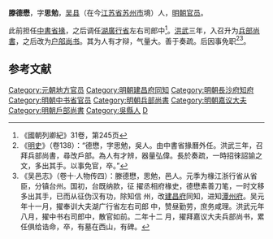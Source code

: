 '''滕德懋'''，字'''思勉'''，[[吴县|吴县]]（在今[[江苏省|江苏省]][[苏州市|苏州市]]境）人，[[明朝|明朝]][[官员|官员]]。

此前担任[[中書省|中書省]][[掾|掾]]，之后调任[[湖廣行省|湖廣行省]]左右司郎中<ref>《國朝列卿紀》31卷，第245页</ref>。[[洪武|洪武]]三年，入召升为[[明朝兵部尚书|兵部尚書]]，之后改为[[户部尚书|户部尚书]]。其为人有才辩，气量大。善于奏疏。后因事免职<ref>《[[明史|明史]]》（卷138）：“德懋，字思勉，吳人。由中書省掾曆外任。洪武三年，召拜兵部尚書，尋改戶部。為人有才辨，器量弘偉。長於奏疏，一時招徠詔諭之文，多出其手。以事免官，卒。”</ref><ref>《吴邑志》（卷十·人物传四）：滕德懋，思勉，邑人。元季为椽江浙行省从省臣，分镇台州。国初，台既纳款，征 擢丞相府椽史，德懋素善刀笔，一时文移多出其手，已而从征伪汉有功，除知信 州，改[[建昌府_(明朝)|建昌府]]同知，进知[[潭州府|潭州府]]。吴元年十一月，擢奉训大夫湖广行省左右司郎 中，赞昼勤劳，庶务咸理。洪武元年八月，擢中书右司郎中，散官如前。二年十二 月，擢拜嘉议大夫兵部尚书，累任俱给诰命，卒，有墓在西山，有碑。</ref>。

==参考文献==
{{wikisource|明史/卷138}}
<div class="references-small">
<references />
</div>

{{明朝官员小作品}}
{{DEFAULTSORT:T}}
[[Category:元朝地方官员|Category:元朝地方官员]]
[[Category:明朝建昌府同知|Category:明朝建昌府同知]]
[[Category:明朝長沙府知府|Category:明朝長沙府知府]]
[[Category:明朝中书省官员|Category:明朝中书省官员]]
[[Category:明朝兵部尚書|Category:明朝兵部尚書]]
[[Category:明朝嘉议大夫|Category:明朝嘉议大夫]]
[[Category:明朝戶部尚書|Category:明朝戶部尚書]]
[[Category:吳縣人|Category:吳縣人]]
[[Category:滕姓|D]]